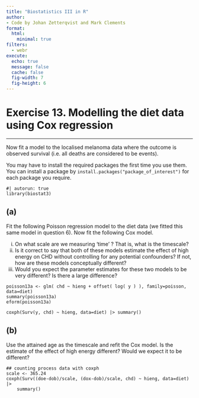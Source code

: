 ```yaml
---
title: "Biostatistics III in R"
author:
- Code by Johan Zetterqvist and Mark Clements
format:
  html:
    minimal: true
filters:
  - webr
execute:
  echo: true
  message: false
  cache: false
  fig-width: 7
  fig-height: 6
---
```



# Exercise 13. Modelling the diet data using Cox regression #

-----------

Now fit a model to the localised melanoma data where the outcome is observed survival (i.e. all deaths are considered to be events).

You may have to install the required packages the first time you use them. You can install a package by `install.packages("package_of_interest")` for each package you require.

```webr-r
#| autorun: true
library(biostat3)
```

## (a) ## 
Fit the following Poisson regression model to the diet data (we fitted this same model in question 6). Now fit the following Cox model.

  i. On what scale are we measuring ‘time’ ? That is, what is the timescale?
  ii. Is it correct to say that both of these models estimate the effect of high energy on CHD without controlling for any potential confounders? If not, how are these models conceptually different?
  iii. Would you expect the parameter estimates for these two models to be very different? Is there a large difference?


```webr-r
poisson13a <- glm( chd ~ hieng + offset( log( y ) ), family=poisson, data=diet)
summary(poisson13a)
eform(poisson13a)

coxph(Surv(y, chd) ~ hieng, data=diet) |> summary()
```

## (b) ## 
Use the attained age as the timescale and refit the Cox model. Is the estimate of the effect of high energy different? Would we expect it to be different?

```webr-r
## counting process data with coxph
scale <- 365.24
coxph(Surv((doe-dob)/scale, (dox-dob)/scale, chd) ~ hieng, data=diet) |>
    summary()
```
